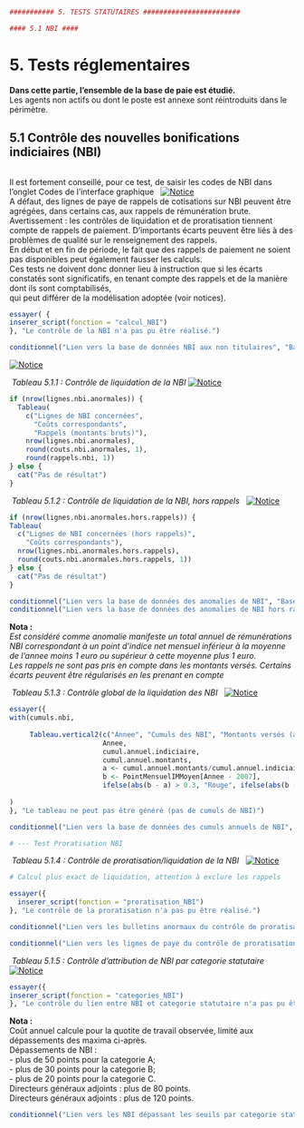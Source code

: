 

```{r }
########### 5. TESTS STATUTAIRES ########################
```


  

```{r }
#### 5.1 NBI ####  
```

# 5. Tests réglementaires   
   
**Dans cette partie, l'ensemble de la base de paie est étudié.**  
Les agents non actifs ou dont le poste est annexe sont réintroduits dans le périmètre.   
   
   
## 5.1 Contrôle des nouvelles bonifications indiciaires (NBI)

```{r tests-statutaires-nbi}
```

  
Il est fortement conseillé, pour ce test, de saisir les codes de NBI dans l'onglet Codes de l'interface graphique  &nbsp; [![Notice](icones/Notice.png)](Docs/Notices/fiche_onglet_codes.odt)     
A défaut, des lignes de paye de rappels de cotisations sur NBI peuvent être agrégées, dans certains cas, aux rappels de rémunération brute.   
Avertissement : les contrôles de liquidation et de proratisation tiennent compte de rappels de paiement. D'importants écarts peuvent être liés à des problèmes de qualité sur le renseignement des rappels.   
En début et en fin de période, le fait que des rappels de paiement ne soient pas disponibles peut également fausser les calculs.   
Ces tests ne doivent donc donner lieu à instruction que si les écarts constatés sont significatifs, en tenant compte des rappels et de la manière dont ils sont comptabilisés,   
qui peut différer de la modélisation adoptée (voir notices).         

```{r }
essayer( {
inserer_script(fonction = "calcul_NBI")
}, "Le contrôle de la NBI n'a pas pu être réalisé.")
```

  

```{r }
conditionnel("Lien vers la base de données NBI aux non titulaires", "Bases/Reglementation/NBI.aux.non.titulaires.csv")
```

[![Notice](icones/Notice.png)](Docs/Notices/fiche_NBI_nt.odt)       
    
 
&nbsp;*Tableau 5.1.1 : Contrôle de liquidation de la NBI*    [![Notice](icones/Notice.png)](Docs/Notices/fiche_NBI_liq.odt)       
   

```{r }
if (nrow(lignes.nbi.anormales)) {
  Tableau(
    c("Lignes de NBI concernées",
      "Coûts correspondants",
      "Rappels (montants bruts)"),
    nrow(lignes.nbi.anormales),
    round(couts.nbi.anormales, 1),
    round(rappels.nbi, 1))
} else {
  cat("Pas de résultat")
}
```

 
&nbsp;*Tableau 5.1.2 : Contrôle de liquidation de la NBI, hors rappels*     &nbsp; [![Notice](icones/Notice.png)](Docs/Notices/fiche_NBI_liq.odt)       
   

```{r }
if (nrow(lignes.nbi.anormales.hors.rappels)) {
Tableau(
  c("Lignes de NBI concernées (hors rappels)",
    "Coûts correspondants"),
  nrow(lignes.nbi.anormales.hors.rappels),
  round(couts.nbi.anormales.hors.rappels, 1))
} else {
  cat("Pas de résultat")
}
```

      

```{r }
conditionnel("Lien vers la base de données des anomalies de NBI", "Bases/Fiabilite/lignes.nbi.anormales.csv")     
conditionnel("Lien vers la base de données des anomalies de NBI hors rappels", "Bases/Fiabilite/lignes.nbi.anormales.hors.rappels.csv")          
```

  
**Nota :**   
*Est considéré comme anomalie manifeste un total annuel de rémunérations NBI correspondant à un point d'indice net mensuel inférieur à la moyenne de l'annee moins 1 euro ou supérieur à cette moyenne plus 1 euro.*    
*Les rappels ne sont pas pris en compte dans les montants versés. Certains écarts peuvent être régularisés en les prenant en compte*     
 
   
&nbsp;*Tableau 5.1.3 : Contrôle global de la liquidation des NBI*     &nbsp; [![Notice](icones/Notice.png)](Docs/Notices/fiche_NBI_glob.odt)       
   

```{r }
essayer({
with(cumuls.nbi,
     
     Tableau.vertical2(c("Annee", "Cumuls des NBI", "Montants versés (a)", "Point d'INM apparent", "Point d'INM moyen", "Contrôle"), 
                       Annee, 
                       cumul.annuel.indiciaire,
                       cumul.annuel.montants,
                       a <- cumul.annuel.montants/cumul.annuel.indiciaire,
                       b <- PointMensuelIMMoyen[Annee - 2007],
                       ifelse(abs(b - a) > 0.3, "Rouge", ifelse(abs(b - a) > 0.15, "Orange", "Vert")))
     
)
}, "Le tableau ne peut pas être généré (pas de cumuls de NBI)")
```

  

```{r }
conditionnel("Lien vers la base de données des cumuls annuels de NBI", "Bases/Fiabilite/cumuls.nbi.csv")   
```

  

```{r }
# --- Test Proratisation NBI
```

 
&nbsp;*Tableau 5.1.4 : Contrôle de proratisation/liquidation de la NBI*     &nbsp; [![Notice](icones/Notice.png)](Docs/Notices/fiche_NBI_prorat.odt)           
 

```{r }
# Calcul plus exact de liquidation, attention à exclure les rappels

essayer({
  inserer_script(fonction = "proratisation_NBI")
}, "Le contrôle de la proratisation n'a pas pu être réalisé.")
```

  

```{r }
conditionnel("Lien vers les bulletins anormaux du contrôle de proratisation/liquidation de la NBI", "Bases/Fiabilite/lignes.nbi.anormales.mensuel.csv")   
```

  
  

```{r }
conditionnel("Lien vers les lignes de paye du contrôle de proratisation/liquidation de la NBI", "Bases/Fiabilite/lignes.paie.nbi.anormales.mensuel.csv")   
```

  
 
&nbsp;*Tableau 5.1.5 : Contrôle d'attribution de NBI par categorie statutaire*  &nbsp; [![Notice](icones/Notice.png)](Docs/Notices/fiche_plafonds_NBI.odt)           
 

```{r }
essayer({
inserer_script(fonction = "categories_NBI")
}, "Le contrôle du lien entre NBI et categorie statutaire n'a pas pu être réalisé.")
```

  
**Nota :**   
Coût annuel calcule pour la quotite de travail observée, limité aux dépassements des maxima ci-après.   
Dépassements de NBI :     
- plus de 50 points pour la categorie A;   
- plus de 30 points pour la categorie B;   
- plus de 20 points pour la categorie C.     
Directeurs généraux adjoints : plus de 80 points.   
Directeurs généraux adjoints : plus de 120 points.           
 
  

```{r }
conditionnel("Lien vers les NBI dépassant les seuils par categorie statutaire", "Bases/Reglementation/NBI.cat.irreg.csv")   
```

  
